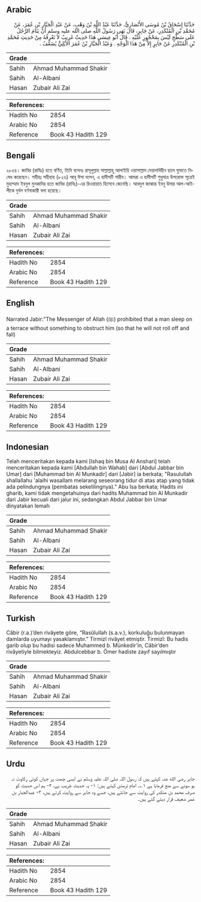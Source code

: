 ## Arabic


<div dir="rtl" lang="ar" style={{fontSize:'larger',backgroundColor:'#f8f9fa',padding:20}}>
حَدَّثَنَا إِسْحَاقُ بْنُ مُوسَى الأَنْصَارِيُّ، حَدَّثَنَا عَبْدُ اللَّهِ بْنُ وَهْبٍ، عَنْ عَبْدِ الْجَبَّارِ بْنِ عُمَرَ، عَنْ مُحَمَّدِ بْنِ الْمُنْكَدِرِ، عَنْ جَابِرٍ، قَالَ نَهَى رَسُولُ اللَّهِ صلى الله عليه وسلم أَنْ يَنَامَ الرَّجُلُ عَلَى سَطْحٍ لَيْسَ بِمَحْجُورٍ عَلَيْهِ ‏.‏ قَالَ أَبُو عِيسَى هَذَا حَدِيثٌ غَرِيبٌ لاَ نَعْرِفُهُ مِنْ حَدِيثِ مُحَمَّدِ بْنِ الْمُنْكَدِرِ عَنْ جَابِرٍ إِلاَّ مِنْ هَذَا الْوَجْهِ ‏.‏ وَعَبْدُ الْجَبَّارِ بْنُ عُمَرَ الأَيْلِيُّ يُضَعَّفُ ‏.‏
</div>
<div style={{backgroundColor:'#f8f9fa',padding:20, marginBottom: 10}}><table> <thead> <tr> <th>Grade</th> <th></th> </tr> </thead> <tbody> <tr><td>Sahih</td><td>Ahmad Muhammad Shakir</td></tr><tr><td>Sahih</td><td>Al-Albani</td></tr><tr><td>Hasan</td><td>Zubair Ali Zai</td></tr></tbody></table><table> <thead> <tr> <th>References:</th> <th></th> </tr> </thead> <tbody><tr><td>Hadith No</td><td>2854</td></tr><tr><td>Arabic No</td><td>2854</td></tr><tr><td>Reference</td><td>Book 43 Hadith 129</td></tr></tbody></table></div>

## Bengali


<div dir="ltr" lang="bn" style={{fontSize:'larger',backgroundColor:'#f8f9fa',padding:20}}>
২৮৫৪। জাবির (রাযিঃ) হতে বর্ণিত, তিনি বলেনঃ রাসূলুল্লাহ সাল্লাল্লাহু আলাইহি ওয়াসাল্লাম দেয়ালবিহীন ছাদে ঘুমাতে নিষেধ করেছেন। সহীহঃ সহীহাহ (৮২৬) আবূ ঈসা বলেন, এ হাদীসটি গারীব। আমরা এ হাদীসটি শুধুমাত্র উপরোক্ত সূত্রেই মুহাম্মাদ ইবনুল মুনকাদির হতে জাবির (রাযিঃ)-এর রিওয়ায়াত হিসেবে জেনেছি। আবদুল জাব্বার ইবনু উমার আল-আইলীকে দুর্বল বর্ণনাকারী বলা হয়েছে।
</div>
<div style={{backgroundColor:'#f8f9fa',padding:20, marginBottom: 10}}><table> <thead> <tr> <th>Grade</th> <th></th> </tr> </thead> <tbody> <tr><td>Sahih</td><td>Ahmad Muhammad Shakir</td></tr><tr><td>Sahih</td><td>Al-Albani</td></tr><tr><td>Hasan</td><td>Zubair Ali Zai</td></tr></tbody></table><table> <thead> <tr> <th>References:</th> <th></th> </tr> </thead> <tbody><tr><td>Hadith No</td><td>2854</td></tr><tr><td>Arabic No</td><td>2854</td></tr><tr><td>Reference</td><td>Book 43 Hadith 129</td></tr></tbody></table></div>

## English


<div dir="ltr" lang="en" style={{fontSize:'larger',backgroundColor:'#f8f9fa',padding:20}}>
Narrated Jabir:"The Messenger of Allah (ﷺ) prohibited that a man sleep on a terrace without something to obstruct him (so that he will not roll off and fall)
</div>
<div style={{backgroundColor:'#f8f9fa',padding:20, marginBottom: 10}}><table> <thead> <tr> <th>Grade</th> <th></th> </tr> </thead> <tbody> <tr><td>Sahih</td><td>Ahmad Muhammad Shakir</td></tr><tr><td>Sahih</td><td>Al-Albani</td></tr><tr><td>Hasan</td><td>Zubair Ali Zai</td></tr></tbody></table><table> <thead> <tr> <th>References:</th> <th></th> </tr> </thead> <tbody><tr><td>Hadith No</td><td>2854</td></tr><tr><td>Arabic No</td><td>2854</td></tr><tr><td>Reference</td><td>Book 43 Hadith 129</td></tr></tbody></table></div>

## Indonesian


<div dir="ltr" lang="id" style={{fontSize:'larger',backgroundColor:'#f8f9fa',padding:20}}>
Telah menceritakan kepada kami [Ishaq bin Musa Al Anshari] telah menceritakan kepada kami [Abdullah bin Wahab] dari [Abdul Jabbar bin Umar] dari [Muhammad bin Al Munkadir] dari [Jabir] ia berkata; "Rasulullah shallallahu 'alaihi wasallam melarang seseorang tidur di atas atap yang tidak ada pelindungnya (pembatas sekelilingnya)." Abu Isa berkata; Hadits ini gharib, kami tidak mengetahuinya dari hadits Muhammad bin Al Munkadir dari Jabir kecuali dari jalur ini, sedangkan Abdul Jabbar bin Umar dinyatakan lemah
</div>
<div style={{backgroundColor:'#f8f9fa',padding:20, marginBottom: 10}}><table> <thead> <tr> <th>Grade</th> <th></th> </tr> </thead> <tbody> <tr><td>Sahih</td><td>Ahmad Muhammad Shakir</td></tr><tr><td>Sahih</td><td>Al-Albani</td></tr><tr><td>Hasan</td><td>Zubair Ali Zai</td></tr></tbody></table><table> <thead> <tr> <th>References:</th> <th></th> </tr> </thead> <tbody><tr><td>Hadith No</td><td>2854</td></tr><tr><td>Arabic No</td><td>2854</td></tr><tr><td>Reference</td><td>Book 43 Hadith 129</td></tr></tbody></table></div>

## Turkish


<div dir="ltr" lang="tr" style={{fontSize:'larger',backgroundColor:'#f8f9fa',padding:20}}>
Câbir (r.a.)’den rivâyete göre, “Rasûlullah (s.a.v.), korkuluğu bulunmayan damlarda uyumayı yasaklamıştır.” Tirmizî rivâyet etmiştir. Tirmizî: Bu hadis garib olup bu hadisi sadece Muhammed b. Münkedir’in, Câbir’den rivâyetiyle bilmekteyiz. Abdulcebbar b. Ömer hadiste zayıf sayılmıştır
</div>
<div style={{backgroundColor:'#f8f9fa',padding:20, marginBottom: 10}}><table> <thead> <tr> <th>Grade</th> <th></th> </tr> </thead> <tbody> <tr><td>Sahih</td><td>Ahmad Muhammad Shakir</td></tr><tr><td>Sahih</td><td>Al-Albani</td></tr><tr><td>Hasan</td><td>Zubair Ali Zai</td></tr></tbody></table><table> <thead> <tr> <th>References:</th> <th></th> </tr> </thead> <tbody><tr><td>Hadith No</td><td>2854</td></tr><tr><td>Arabic No</td><td>2854</td></tr><tr><td>Reference</td><td>Book 43 Hadith 129</td></tr></tbody></table></div>

## Urdu


<div dir="rtl" lang="ur" style={{fontSize:'larger',backgroundColor:'#f8f9fa',padding:20}}>
جابر رضی الله عنہ کہتے ہیں کہ رسول اللہ صلی اللہ علیہ وسلم نے ایسی چھت پر جہاں کوئی رکاوٹ نہ ہو سونے سے منع فرمایا ہے ۱؎۔ امام ترمذی کہتے ہیں: ۱- یہ حدیث غریب ہے، ۲- ہم اس حدیث کو صرف محمد بن منکدر کی روایت سے جانتے ہیں، جسے وہ جابر سے روایت کرتے ہیں، ۳- عبدالجبار بن عمر ضعیف قرار دیئے گئے ہیں۔
</div>
<div style={{backgroundColor:'#f8f9fa',padding:20, marginBottom: 10}}><table> <thead> <tr> <th>Grade</th> <th></th> </tr> </thead> <tbody> <tr><td>Sahih</td><td>Ahmad Muhammad Shakir</td></tr><tr><td>Sahih</td><td>Al-Albani</td></tr><tr><td>Hasan</td><td>Zubair Ali Zai</td></tr></tbody></table><table> <thead> <tr> <th>References:</th> <th></th> </tr> </thead> <tbody><tr><td>Hadith No</td><td>2854</td></tr><tr><td>Arabic No</td><td>2854</td></tr><tr><td>Reference</td><td>Book 43 Hadith 129</td></tr></tbody></table></div>